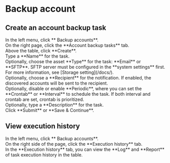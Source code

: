 # Backup account

## Create an account backup task

<Steps>

<div>
<Nav name="pam" />
</div>

<div>
In the left menu, click **<Icon name="search" /> Backup accounts**.
</div>

<div>
On the right page, click the **Account backup tasks** tab.
</div>

<div>
Above the table, click **Create**.
</div>

<div>
Type a **Name** for the task.
</div>

<div>
Optionally, choose the asset **Type** for the task: **Email** or **SFTP**.
<HorizontalTable 
headers={['Type', 'Description']} 
rows={[
    ["Email", "The backup will be sent to the email address. If both recipients A and B are set, the account's ciphertext will be split into two parts; The file encryption password can be configured in the recipients' user preference settings."], 
    ["SFTP", "The backup will be sent to the SFTP server. If both server A and B are set, the account's ciphertext will be split into two parts;"],
]}
/>
<Alert type="note">
SFTP server must be configured in the **system settings** first. For more information, see [Storage setting](/docs/).
</Alert>
</div>

<div>
Optionally, choose a **Recipient** for the notification. If enabled, the discovered accounts will be sent to the recipient.
</div>

<div>
Optionally, disable or enable **Periodic**, where you can set the **Crontab** or **Interval** to schedule the task. 
If both interval and crontab are set, crontab is prioritized.
</div>

<div>
Optionally, type a **Description** for the task.
</div>

<div>
Click **Submit** or **Save & Continue**.
</div>

</Steps>

## View execution history

<Steps>

<div>
<Nav name="pam" />
</div>

<div>
In the left menu, click **<Icon name="search" /> Backup accounts**.
</div>

<div>
On the right side of the page, click the **Execution history** tab.
</div>

<div>
In the **Execution history** tab, you can view the **Log** and **Report** of task execution history in the table.
</div>

</Steps>
